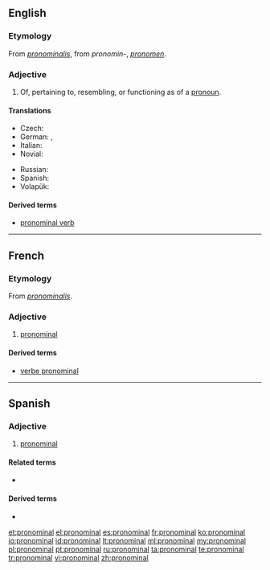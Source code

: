 ==English==

===Etymology===
From {{etyl|LL.}} ''[[pronominalis]]'', from {{etyl|la}} ''pronomin-'', ''[[pronomen]]''.

===Adjective===
{{en-adj}}

# Of, pertaining to, resembling, or functioning as of a [[pronoun]].

====Translations====
{{trans-top|of a pronoun}}
* Czech: {{t-|cs|zájmenný}}
* German: {{t-|de|fürwörtlich}}, {{qualifier|linguistics}} {{t-|de|pronominal}}
* Italian: {{t+|it|pronominale}}
* Novial: {{tø|nov|pronominal}}
{{trans-mid}}
* Russian: {{t+|ru|местоименный|sc=Cyrl}}
* Spanish: {{t+|es|pronominal}}
* Volapük: {{t-|vo|pönopik}}
{{trans-bottom}}

====Derived terms====
* [[pronominal verb]]

----

==French==

===Etymology===
From {{etyl|LL.|fr}} ''[[pronominalis]]''.

===Adjective===
{{fr-adj|mp=pronominaux}}

# [[#English|pronominal]]

====Derived terms====
* [[verbe pronominal]]

----

==Spanish==

===Adjective===
{{es-adj|pl=pronominales}}

# [[#English|pronominal]]

====Related terms====
* {{l|es|pronombre}}

====Derived terms====
* {{l|es|verbo pronominal}}

[[et:pronominal]]
[[el:pronominal]]
[[es:pronominal]]
[[fr:pronominal]]
[[ko:pronominal]]
[[io:pronominal]]
[[id:pronominal]]
[[lt:pronominal]]
[[ml:pronominal]]
[[my:pronominal]]
[[pl:pronominal]]
[[pt:pronominal]]
[[ru:pronominal]]
[[ta:pronominal]]
[[te:pronominal]]
[[tr:pronominal]]
[[vi:pronominal]]
[[zh:pronominal]]